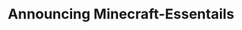 ---
title: Announcing Minecraft-Essentails
description: A Package that gives all Minecraft client launchers essentials
authors:
 - Eveeifyeve
sdate: 2024-05-18
---